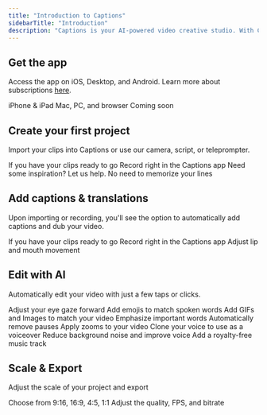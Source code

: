 ```yaml
---
title: "Introduction to Captions"
sidebarTitle: "Introduction"
description: "Captions is your AI-powered video creative studio. With Captions, you can automatically add captions and effortlessly edit your videos with a few clicks or taps."
---
```


## Get the app ##
Access the app on iOS, Desktop, and Android. Learn more about subscriptions [here](/documentation/start-guide/subscriptions).

<CardGroup cols={3}>
  <Card title="iOS" icon="apple" href="/documentation/start-guide/get-the-app/ios">
    iPhone & iPad
  </Card>
  <Card title="Desktop" icon="desktop" href="/documentation/start-guide/get-the-app/desktop">
    Mac, PC, and browser
  </Card>
  <Card title="Android" icon="android" href="/documentation/start-guide/get-the-app/android">
    Coming soon
  </Card>
</CardGroup>

## Create your first project ##
Import your clips into Captions or use our camera, script, or teleprompter.

<CardGroup cols={4}>
  <Card title="Import" icon="download" href="/documentation/start-guide/create-a-project/import">
    If you have your clips ready to go
  </Card>
  <Card title="Camera" icon="camera" href="/documentation/start-guide/create-a-project/camera">
    Record right in the Captions app
  </Card>
  <Card title="Script" icon="scroll" href="/documentation/start-guide/create-a-project/script">
    Need some inspiration? Let us help.
  </Card>
  <Card title="Teleprompter" icon="indent" href="/documentation/start-guide/create-a-project/teleprompter">
    No need to memorize your lines
  </Card>
</CardGroup>

## Add captions & translations ##
Upon importing or recording, you'll see the option to automatically add captions and dub your video.

<CardGroup cols={3}>
  <Card title="Captions" icon="closed-captioning" href="/documentation/captions/add-captions">
    If you have your clips ready to go
  </Card>
  <Card title="Dubbing" icon="language" href="/documentation/translation-and-dubbing/dubbing">
    Record right in the Captions app
  </Card>
  <Card title="Lipdub" icon="lips" href="/documentation/translation-and-dubbing/lipdub">
    Adjust lip and mouth movement
  </Card>
</CardGroup>

## Edit with AI ##
Automatically edit your video with just a few taps or clicks.

<CardGroup cols={3}>
  <Card title="Eye Contact" icon="eye" href="/documentation/visual-editing/eye-contact">
    Adjust your eye gaze forward
  </Card>
  <Card title="Emojis" icon="icons" href="/documentation/captions/styles">
    Add emojis to match spoken words
  </Card>
  <Card title="Media" icon="photo-film" href="/documentation/visual-editing/media">
    Add GIFs and Images to match your video
  </Card>
  <Card title="Emphasis" icon="sparkle" href="/documentation/captions/word-effects#emphasize">
    Emphasize important words
  </Card>
  <Card title="Trim" icon="scissors" href="/documentation/timeline-editing/trim">
    Automatically remove pauses
  </Card>
  <Card title="Zoom" icon="magnifying-glass" href="/documentation/visual-editing/zoom">
    Apply zooms to your video
  </Card>
  <Card title="AI Voiceover" icon="circle-microphone-lines" href="/documentation/audio-editing/voiceover">
    Clone your voice to use as a voiceover
  </Card>
  <Card title="Enhance Audio" icon="waveform-lines" href="/documentation/audio-editing/enhance">
    Reduce background noise and improve voice
  </Card>
  <Card title="Music" icon="music" href="/documentation/audio-editing/music">
    Add a royalty-free music track
  </Card>
</CardGroup>

## Scale & Export ##
Adjust the scale of your project and export

<CardGroup cols={2}>
  <Card title="Scale" icon="expand" href="/documentation/project-settings/scale-and-format">
    Choose from 9:16, 16:9, 4:5, 1:1
  </Card>
  <Card title="Export" icon="arrow-up-from-bracket" href="/documentation/project-settings/export">
    Adjust the quality, FPS, and bitrate
  </Card>
</CardGroup>





